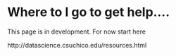 
# Where to I go to get help....

This page is in development. 
For now start here

http://datascience.csuchico.edu/resources.html

